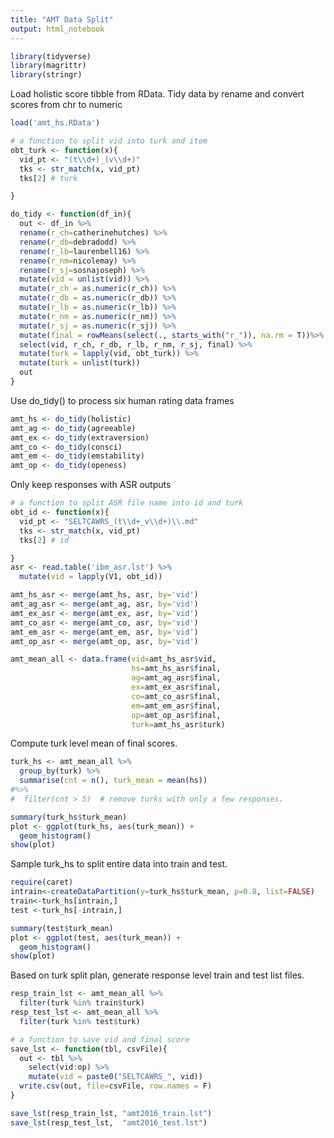 ```yaml
---
title: "AMT Data Split"
output: html_notebook
---
```


```r
library(tidyverse)
library(magrittr)
library(stringr)
```

Load holistic score tibble from RData. Tidy data by rename and convert scores from chr to numeric 

```r
load('amt_hs.RData')

# a function to split vid into turk and item
obt_turk <- function(x){
  vid_pt <- "(t\\d+)_(v\\d+)"
  tks <- str_match(x, vid_pt)
  tks[2] # turk

}

do_tidy <- function(df_in){ 
  out <- df_in %>%
  rename(r_ch=catherinehutches) %>%
  rename(r_db=debradodd) %>%
  rename(r_lb=laurenbell16) %>%
  rename(r_nm=nicolemay) %>%
  rename(r_sj=sosnajoseph) %>%
  mutate(vid = unlist(vid)) %>%
  mutate(r_ch = as.numeric(r_ch)) %>%
  mutate(r_db = as.numeric(r_db)) %>%
  mutate(r_lb = as.numeric(r_lb)) %>%
  mutate(r_nm = as.numeric(r_nm)) %>%
  mutate(r_sj = as.numeric(r_sj)) %>% 
  mutate(final = rowMeans(select(., starts_with("r_")), na.rm = T))%>%
  select(vid, r_ch, r_db, r_lb, r_nm, r_sj, final) %>%
  mutate(turk = lapply(vid, obt_turk)) %>%
  mutate(turk = unlist(turk))
  out
}
```

Use do_tidy() to process six human rating data frames

```r
amt_hs <- do_tidy(holistic)
amt_ag <- do_tidy(agreeable)
amt_ex <- do_tidy(extraversion)
amt_co <- do_tidy(consci)
amt_em <- do_tidy(emstability)
amt_op <- do_tidy(openess)
```

Only keep responses with ASR outputs
```r
# a function to split ASR file name into id and turk
obt_id <- function(x){
  vid_pt <- "SELTCAWRS_(t\\d+_v\\d+)\\.md"
  tks <- str_match(x, vid_pt)
  tks[2] # id

}
asr <- read.table('ibm_asr.lst') %>%
  mutate(vid = lapply(V1, obt_id))

amt_hs_asr <- merge(amt_hs, asr, by='vid')
amt_ag_asr <- merge(amt_ag, asr, by='vid')
amt_ex_asr <- merge(amt_ex, asr, by='vid')
amt_co_asr <- merge(amt_co, asr, by='vid')
amt_em_asr <- merge(amt_em, asr, by='vid')
amt_op_asr <- merge(amt_op, asr, by='vid')

amt_mean_all <- data.frame(vid=amt_hs_asr$vid,
                           hs=amt_hs_asr$final,
                           ag=amt_ag_asr$final,
                           ex=amt_ex_asr$final,
                           co=amt_co_asr$final,
                           em=amt_em_asr$final,
                           op=amt_op_asr$final,
                           turk=amt_hs_asr$turk)
```

Compute turk level mean of final scores.
```r
turk_hs <- amt_mean_all %>%
  group_by(turk) %>% 
  summarise(cnt = n(), turk_mean = mean(hs))
#%>%
#  filter(cnt > 5)  # remove turks with only a few responses.

summary(turk_hs$turk_mean)
plot <- ggplot(turk_hs, aes(turk_mean)) +
  geom_histogram()
show(plot)
```

Sample turk_hs to split entire data into train and test.
```r
require(caret)
intrain<-createDataPartition(y=turk_hs$turk_mean, p=0.8, list=FALSE)
train<-turk_hs[intrain,]
test <-turk_hs[-intrain,]

summary(test$turk_mean)
plot <- ggplot(test, aes(turk_mean)) +
  geom_histogram()
show(plot)
```

Based on turk split plan, generate response level train and test list files.
```r
resp_train_lst <- amt_mean_all %>%
  filter(turk %in% train$turk)
resp_test_lst <- amt_mean_all %>%
  filter(turk %in% test$turk)

# a function to save vid and final score 
save_lst <- function(tbl, csvFile){
  out <- tbl %>%
    select(vid:op) %>%
    mutate(vid = paste0("SELTCAWRS_", vid))
  write.csv(out, file=csvFile, row.names = F)
}

save_lst(resp_train_lst, "amt2016_train.lst")
save_lst(resp_test_lst,  "amt2016_test.lst")
```